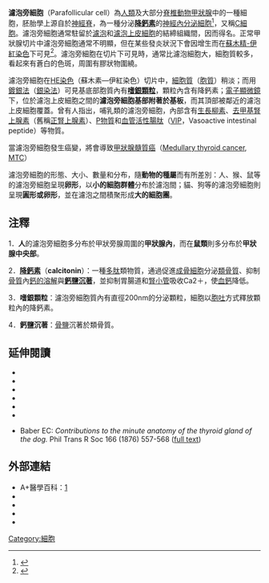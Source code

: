 {{multiple issues|
{{copypaste|time=2014-11-30T08:22:16+00:00}}
{{inappropriate tone|time=2014-11-30T08:22:16+00:00}}

}}
{{Infobox cell
| Name        = 濾泡旁細胞
| Latin       =
| Image       = Tiroides 03 100X.JPG
| Caption     = Microscopic section of the thyroid showing follicles, where parafollicular cells reside
| Image2      =
| Caption2    =
| Precursor   =
| System      =
| Location    = [[甲状腺|甲状腺]]
| Function    = 分泌[[降鈣素|降鈣素]]
<!--
| Code        = {{TerminologiaHistologica|3|08|02.4.00009}}
-->
}}
'''濾泡旁細胞'''（Parafollicular cell）為[[人類|人類]]及大部分[[脊椎动物|脊椎動物]][[甲状腺|甲狀腺]]中的一種細胞，胚胎學上源自於[[神經脊|神經脊]]，為一種分泌'''[[降鈣素|降鈣素]]'''的[[神经内分泌细胞|神經內分泌細胞]]<ref>{{Cite journal |last=TEITELBAUM |first=STEVEN L. |last2=MOORE |first2=KENNETH E. |last3=SHIEBER |first3=WILLIAM |date=1971-04 |title=Parafollicular Cells in the Normal Human Thyroid |url=http://dx.doi.org/10.1038/230334a0 |journal=Nature |volume=230 |issue=5292 |doi=10.1038/230334a0 |issn=0028-0836}}</ref>，又稱[[C細胞|C細胞]]。濾泡旁細胞通常駐留於[[濾泡|濾泡]]和[[濾泡上皮細胞|濾泡上皮細胞]]的結締組織間，因而得名。正常甲狀腺切片中濾泡旁細胞通常不明顯，但在某些發炎狀況下會因增生而在[[苏木精-伊红染色|蘇木精-伊紅染色]]下可見<ref>{{Cite journal |last=Albores-Saavedra |first=Jorge |last2=Krueger |first2=Jo Ellen |date=2001 |title=C-Cell Hyperplasia and Medullary Thyroid Microcarcinoma |url=http://dx.doi.org/10.1385/ep:12:4:365 |journal=Endocrine Pathology |volume=12 |issue=4 |doi=10.1385/ep:12:4:365 |issn=1046-3976}}</ref>。濾泡旁細胞在切片下可見時，通常比濾泡細胞大，細胞質較多，看起來有蒼白的色斑，周圍有膠狀物圍繞。

濾泡旁細胞在[[HE染色|HE染色]]（蘇木素—伊紅染色）切片中，[[細胞質|細胞質]]（[[胞質|胞質]]）稍淡；而用[[鍍銀法|鍍銀法]]（[[銀染法|銀染法]]）可見基底部胞質內有'''[[嗜銀顆粒|嗜銀顆粒]]'''，顆粒內含有降鈣素；[[電子顯微鏡|電子顯微鏡]]下，位於濾泡上皮細胞之間的'''濾泡旁細胞基部附著於基板'''，而其頂部被鄰近的濾泡上皮細胞覆蓋。曾有人指出，哺乳類的濾泡旁細胞，內部含有[[生長柳素|生長柳素]]、[[去甲基腎上腺素|去甲基腎上腺素]]（舊稱[[正腎上腺素|正腎上腺素]]）、[[P物質|P物質]]和[[血管活性腸肽|血管活性腸肽]]（[[VIP|VIP]]，Vasoactive intestinal peptide）等物質。

當濾泡旁細胞發生癌變，將會導致[[甲狀腺髓質癌|甲狀腺髓質癌]]（[[Medullary_thyroid_cancer|Medullary thyroid cancer]], [[MTC|MTC]]）

濾泡旁細胞的形態、大小、數量和分布，隨'''動物的種屬'''而有所差別：人、猴、鼠等的濾泡旁細胞呈現'''卵形'''，以'''小的細胞群體'''分布於濾泡間；貓、狗等的濾泡旁細胞則呈現'''圓形或卵形'''，並在濾泡之間積聚形成'''大的細胞團'''。

== 注釋 ==
1．'''人'''的濾泡旁細胞多分布於甲狀旁腺周圍的'''甲狀腺內'''，而在'''鼠類'''則多分布於'''甲狀腺中央部'''。

2．'''[[降鈣素|降鈣素]]'''（'''calcitonin'''）：一種[[多肽|多肽]]類物質，通過促進[[成骨細胞|成骨細胞]]分泌[[類骨質|類骨質]]、抑制[[骨質|骨質]]內[[鈣的溶解|鈣的溶解]]與'''[[鈣鹽沉著|鈣鹽沉著]]'''，並抑制胃腸道和[[腎小管|腎小管]]吸收Ca2＋，使[[血鈣|血鈣]]降低。

3．'''嗜銀顆粒'''：濾泡旁細胞質內有直徑200nm的分泌顆粒，細胞以[[胞吐|胞吐]]方式釋放顆粒內的降鈣素。

4．'''鈣鹽沉著'''：[[骨鹽|骨鹽]]沉著於類骨質。

==延伸閱讀==
{{refbegin|2}}
* {{cite journal | vauthors = Kameda Y | title = Localization of immunoreactive calcitonin gene-related peptide in thyroid C cells from various mammalian species | journal = The Anatomical Record | volume = 219 | issue = 2 | pages = 204–12 | date = October 1987 | pmid = 3120623 | doi = 10.1002/ar.1092190214 }}
* {{cite journal | vauthors = Kameda Y, Nishimaki T, Miura M, Jiang SX, Guillemot F | title = Mash1 regulates the development of C cells in mouse thyroid glands | journal = Developmental Dynamics | volume = 236 | issue = 1 | pages = 262–70 | date = January 2007 | pmid = 17103415 | doi = 10.1002/dvdy.21018 }}
* {{cite journal | vauthors = Kameda Y, Nishimaki T, Chisaka O, Iseki S, Sucov HM | title = Expression of the epithelial marker E-cadherin by thyroid C cells and their precursors during murine development | journal = The Journal of Histochemistry and Cytochemistry | volume = 55 | issue = 10 | pages = 1075–88 | date = October 2007 | pmid = 17595340 | doi = 10.1369/jhc.7a7179.2007 }}
* {{cite journal | vauthors = Kameda Y, Ito M, Nishimaki T, Gotoh N | title = FRS2alpha is required for the separation, migration, and survival of pharyngeal-endoderm derived organs including thyroid, ultimobranchial body, parathyroid, and thymus | journal = Developmental Dynamics | volume = 238 | issue = 3 | pages = 503–13 | date = March 2009 | pmid = 19235715 | doi = 10.1002/dvdy.21867 }}
* {{cite journal | vauthors = Kameda Y | title = Cellular and molecular events on the development of mammalian thyroid C cells | journal = Developmental Dynamics | volume = 245 | issue = 3 | pages = 323–41 | date = March 2016 | pmid = 26661795 | doi = 10.1002/dvdy.24377 }}
* {{cite journal | title = Contributions to the Minute Anatomy of the Thyroid Gland of the Dog | vauthors = Baber EC | journal = Philosophical Transactions of the Royal Society of London | volume = 166 | year = 1876 | pages = 557–568 | jstor = 109205 | doi = 10.1098/rstl.1876.0021 }}
{{refend}}
*Baber EC: ''Contributions to the minute anatomy of the thyroid gland of the dog.'' Phil Trans R Soc 166 (1876) 557-568 ([[:File:Baber-Contributions_to_the_Minute_Anatomy_of_the_Thyroid_Gland_of_the_Dog.pdf|full text]])
{{refend}}

==外部連結==
*A+醫學百科：[http://cht.a-hospital.com/w/%E6%BB%A4%E6%B3%A1%E6%97%81%E7%BB%86%E8%83%9E] {{Wayback|url=http://cht.a-hospital.com/w/%E6%BB%A4%E6%B3%A1%E6%97%81%E7%BB%86%E8%83%9E |date=20140901082849 }}
* {{OklahomaHistology|42_04}}
* {{BUHistology|14302loa}}
* {{KansasHistology|endo|/endo10}} 
* {{AnatomyAtlasesMicroscopic|15|287}}

{{內分泌系統}}
{{Endocrine gland neoplasia}}
{{Human cell types derived primarily from ectoderm}}

[[Category:細胞|Category:細胞]]